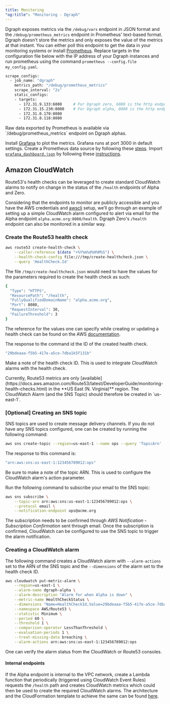 ```yaml
---
title: Monitoring
"og:title": "Monitoring - Dgraph"
---
```



<DgraphWIP />

Dgraph exposes metrics via the `/debug/vars` endpoint in JSON format and the
`/debug/prometheus_metrics` endpoint in Prometheus' text-based format. Dgraph
doesn't store the metrics and only exposes the value of the metrics at that
instant. You can either poll this endpoint to get the data in your monitoring
systems or install
[Prometheus](https://prometheus.io/docs/introduction/install/). Replace targets
in the configuration file below with the IP address of your Dgraph instances and
run prometheus using the command `prometheus --config.file my_config.yaml`.

```sh
scrape_configs:
  - job_name: "dgraph"
    metrics_path: "/debug/prometheus_metrics"
    scrape_interval: "2s"
    static_configs:
    - targets:
      - 172.31.9.133:6080     # For Dgraph zero, 6080 is the http endpoint exposing metrics.
      - 172.31.15.230:8080    # For Dgraph alpha, 8080 is the http endpoint exposing metrics.
      - 172.31.0.170:8080
      - 172.31.8.118:8080
```

<Note>
  Raw data exported by Prometheus is available via `/debug/prometheus_metrics`
  endpoint on Dgraph alphas.
</Note>

Install [Grafana](http://docs.grafana.org/installation/) to plot the metrics.
Grafana runs at port 3000 in default settings. Create a Prometheus data source
by following these
[steps](https://prometheus.io/docs/visualization/grafana/#creating-a-prometheus-data-source).
Import
[`grafana_dashboard.json`]({variables.repos.dgraph}-benchmarks/blob/main/scripts/grafana_dashboard.json)
by following these
[instructions](http://docs.grafana.org/reference/export_import/#importing-a-dashboard).

## Amazon CloudWatch

Route53's health checks can be leveraged to create standard CloudWatch alarms to
notify on change in the status of the `/health` endpoints of Alpha and Zero.

Considering that the endpoints to monitor are publicly accessible and you have
the AWS credentials and [awscli](https://aws.amazon.com/cli/) setup, we’ll go
through an example of setting up a simple CloudWatch alarm configured to alert
via email for the Alpha endpoint `alpha.acme.org:8080/health`. Dgraph Zero's
`/health` endpoint can also be monitored in a similar way.

### Create the Route53 health check

```sh
aws route53 create-health-check \
    --caller-reference $(date "+%Y%m%d%H%M%S") \
    --health-check-config file:///tmp/create-healthcheck.json \
    --query 'HealthCheck.Id'
```

The file `/tmp/create-healthcheck.json` would need to have the values for the
parameters required to create the health check as such:

```sh
{
  "Type": "HTTPS",
  "ResourcePath": "/health",
  "FullyQualifiedDomainName": "alpha.acme.org",
  "Port": 8080,
  "RequestInterval": 30,
  "FailureThreshold": 3
}
```

The reference for the values one can specify while creating or updating a health
check can be found on the AWS
[documentation](https://docs.aws.amazon.com/Route53/latest/DeveloperGuide/health-checks-creating-values.html).

The response to the command id the ID of the created health check.

```sh
"29bdeaaa-f5b5-417e-a5ce-7dba1k5f131b"
```

Make a note of the health check ID. This is used to integrate CloudWatch alarms
with the health check.

<Note>
  Currently, Route53 metrics are only
  [available](https://docs.aws.amazon.com/Route53/latest/DeveloperGuide/monitoring-health-checks.html)
  in the **US East (N. Virginia)** region. The CloudWatch Alarm (and the SNS
  Topic) should therefore be created in `us-east-1`.
</Note>

### [Optional] Creating an SNS topic

SNS topics are used to create message delivery channels. If you do not have any
SNS topics configured, one can be created by running the following command:

```sh
aws sns create-topic --region=us-east-1 --name ops --query 'TopicArn'
```

The response to this command is:

```sh
"arn:aws:sns:us-east-1:123456789012:ops"
```

Be sure to make a note of the topic ARN. This is used to configure the
CloudWatch alarm's action parameter.

Run the following command to subscribe your email to the SNS topic:

```sh
aws sns subscribe \
    --topic-arn arn:aws:sns:us-east-1:123456789012:ops \
    --protocol email \
    --notification-endpoint ops@acme.org
```

The subscription needs to be confirmed through _AWS Notification - Subscription
Confirmation_ sent through email. Once the subscription is confirmed, CloudWatch
can be configured to use the SNS topic to trigger the alarm notification.

### Creating a CloudWatch alarm

The following command creates a CloudWatch alarm with `--alarm-actions` set to
the ARN of the SNS topic and the `--dimensions` of the alarm set to the health
check ID.

```sh
aws cloudwatch put-metric-alarm \
    --region=us-east-1 \
    --alarm-name dgraph-alpha \
    --alarm-description "Alarm for when Alpha is down" \
    --metric-name HealthCheckStatus \
    --dimensions "Name=HealthCheckId,Value=29bdeaaa-f5b5-417e-a5ce-7dba1k5f131b" \
    --namespace AWS/Route53 \
    --statistic Minimum \
    --period 60 \
    --threshold 1 \
    --comparison-operator LessThanThreshold \
    --evaluation-periods 1 \
    --treat-missing-data breaching \
    --alarm-actions arn:aws:sns:us-east-1:123456789012:ops
```

One can verify the alarm status from the CloudWatch or Route53 consoles.

#### Internal endpoints

If the Alpha endpoint is internal to the VPC network, create a Lambda function
that periodically (triggered using CloudWatch Event Rules) requests the
`/health` path and creates CloudWatch metrics which could then be used to create
the required CloudWatch alarms. The architecture and the CloudFormation template
to achieve the same can be found
[here](https://aws.amazon.com/blogs/networking-and-content-delivery/performing-route-53-health-checks-on-private-resources-in-a-vpc-with-aws-lambda-and-amazon-cloudwatch/).
